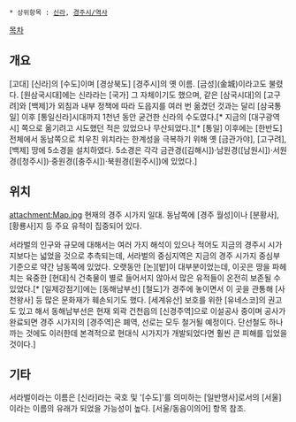  * 상위항목 : [[신라]], [[경주시/역사]]

{{{+1 徐羅伐 }}}

[[목차]]
== 개요 ==
[고대] [신라]의 [수도]이며 [경상북도] [경주시]의 옛 이름. [금성](金城)이라고도 불렸다. [원삼국시대]에는 신라라는 [국가] 그 자체이기도 했으며, 같은 [삼국시대]의 [고구려]와 [백제]가 외침과 내부 정책에 따라 도읍지를 여러 번 옮겼던 것과는 달리 [삼국통일] 이후 [통일신라]시대까지 1천년 동안 굳건한 신라의 수도였다.[* 지금의 [대구광역시] 쪽으로 옮기려고 시도했던 적은 있었으나 무산되었다.][* [통일] 이후에는 [한반도] 전체에서 동남쪽으로 치우친 위치라는 한계성을 극복하기 위해 옛 [금관가야], [고구려], [백제] 땅에 5소경을 설치하였다. 5소경은 각각 금관경([김해시])·남원경([남원시])·서원경([청주시])·중원경([충주시])·북원경([원주시])에 있었다.]
== 위치 ==
attachment:Map.jpg
현재의 경주 시가지 일대. 동남쪽에 [경주 월성]이나 [분황사], [황룡사]지 등 주요 유적이 집중되어 있다.

서라벌의 인구와 규모에 대해서는 여러 가지 해석이 있으나 적어도 지금의 경주시 시가지보다는 넓었을 것으로 추측되는데, 서라벌의 중심지역은 지금의 경주 시가지 중심부 기준으로 약간 남동쪽에 있었다. 오랫동안 [논][밭]이 대부분이었는데, 이곳은 땅을 파헤치는 육중한 [현대]식 건축물이 별로 들어서지 않아서 많은 유적들이 온전히 보존될 수 있었다.[* [일제강점기]에는 [동해남부선] [철도]가 경주에 놓이면서 이 곳을 관통해 [사천왕사] 등 많은 문화재가 훼손되기도 했다. [세계유산] 보호를 위한 [유네스코]의 권고도 있고 해서 동해남부선은 현재 외곽 건천읍의 [신경주역]으로 이설공사 중이며 공사가 완료되면 경주 시가지의 [경주역]은 폐역, 선로는 모두 철거될 예정이다. 단선철도 하나 까는 것에도 이러한데 본격적으로 현대식 시가지가 개발되었다면 훨씬 큰 피해를 입었을 것이다.]

== 기타 ==
서라벌이라는 이름은 [신라]라는 국호 및 '[수도]'를 의미하는 [일반명사]로서의 [서울]이라는 이름의 유래가 되었을 가능성이 높다. [서울/동음이의어] 항목 참조.
